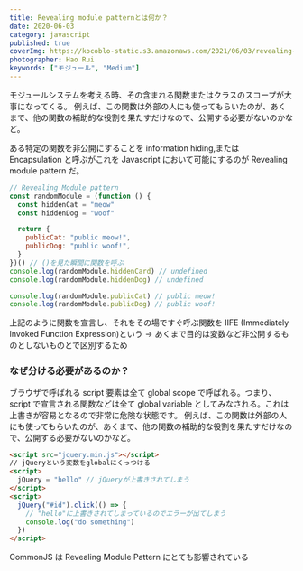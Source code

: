 ```yaml
---
title: Revealing module patternとは何か？
date: 2020-06-03
category: javascript
published: true
coverImg: https://kocoblo-static.s3.amazonaws.com/2021/06/03/revealing-module-pattern/cover-img.jpg
photographer: Hao Rui
keywords: ["モジュール", "Medium"]
---
```


モジュールシステムを考える時、その含まれる関数またはクラスのスコープが大事になってくる。
例えば、この関数は外部の人にも使ってもらいたのが、あくまで、他の関数の補助的な役割を果たすだけなので、公開する必要がないのかなど。

ある特定の関数を非公開にすることを information hiding,または Encapsulation と呼ぶがこれを Javascript において可能にするのが Revealing module pattern だ。

```js
// Revealing Module pattern
const randomModule = (function () {
  const hiddenCat = "meow"
  const hiddenDog = "woof"

  return {
    publicCat: "public meow!",
    publicDog: "public woof!",
  }
})() // ()を見た瞬間に関数を呼ぶ
console.log(randomModule.hiddenCard) // undefined
console.log(randomModule.hiddenDog) // undefined

console.log(randomModule.publicCat) // public meow!
console.log(randomModule.publicDog) // public woof!
```

上記のように関数を宣言し、それをその場ですぐ呼ぶ関数を IIFE (Immediately Invoked Function Expression)という
→ あくまで目的は変数など非公開するものとしないものとで区別するため

### なぜ分ける必要があるのか？

ブラウザで呼ばれる script 要素は全て global scope で呼ばれる。つまり、script で宣言される関数などは全て global variable としてみなされる。これは上書きが容易となるので非常に危険な状態です。
例えば、この関数は外部の人にも使ってもらいたのが、あくまで、他の関数の補助的な役割を果たすだけなので、公開する必要がないのかなど。

```html
<script src="jquery.min.js"></script>
// jQueryという変数をglobalにくっつける
<script>
  jQuery = "hello" // jQueryが上書きされてしまう
</script>
<script>
  jQuery("#id").click(() => {
    // "hello"に上書きされてしまっているのでエラーが出てしまう
    console.log("do something")
  })
</script>
```

CommonJS は Revealing Module Pattern にとても影響されている
